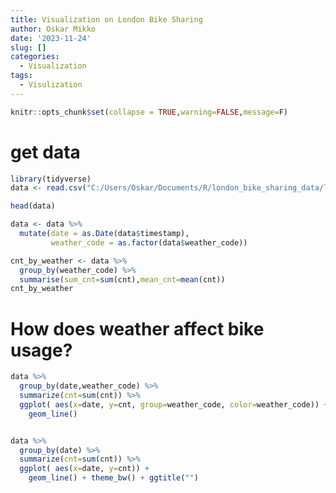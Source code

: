 ```yaml
---
title: Visualization on London Bike Sharing
author: Oskar Mikko
date: '2023-11-24'
slug: []
categories:
  - Visualization
tags:
  - Visulization
---
```


```r
knitr::opts_chunk$set(collapse = TRUE,warning=FALSE,message=F)
```


# get data    
```r
library(tidyverse)
data <- read.csv("C:/Users/Oskar/Documents/R/london_bike_sharing_data/london_merged.csv")

head(data)

data <- data %>%
  mutate(date = as.Date(data$timestamp),
         weather_code = as.factor(data$weather_code))

cnt_by_weather <- data %>%
  group_by(weather_code) %>%
  summarise(sum_cnt=sum(cnt),mean_cnt=mean(cnt))
cnt_by_weather


```


# How does weather affect bike usage?

```r
data %>%
  group_by(date,weather_code) %>%
  summarize(cnt=sum(cnt)) %>%
  ggplot( aes(x=date, y=cnt, group=weather_code, color=weather_code)) +
    geom_line()


data %>%
  group_by(date) %>%
  summarize(cnt=sum(cnt)) %>%
  ggplot( aes(x=date, y=cnt)) +
    geom_line() + theme_bw() + ggtitle("")


```



